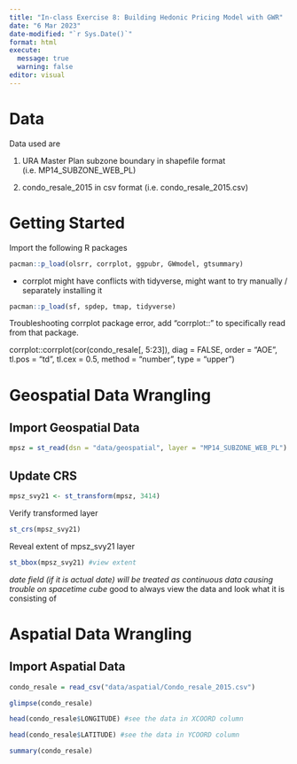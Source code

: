 ---
title: "In-class Exercise 8: Building Hedonic Pricing Model with GWR"
date: "6 Mar 2023"
date-modified: "`r Sys.Date()`"
format: html
execute: 
  message: true
  warning: false
editor: visual
---

# Data

Data used are

1.  URA Master Plan subzone boundary in shapefile format (i.e. MP14_SUBZONE_WEB_PL)

2.  condo_resale_2015 in csv format (i.e. condo_resale_2015.csv)

# Getting Started

Import the following R packages

```{r}
pacman::p_load(olsrr, corrplot, ggpubr, GWmodel, gtsummary)
```

-   corrplot might have conflicts with tidyverse, might want to try manually / separately installing it

```{r}
pacman::p_load(sf, spdep, tmap, tidyverse)
```

::: callout-note
Troubleshooting corrplot package error, add "corrplot::" to specifically read from that package.

corrplot::corrplot(cor(condo_resale\[, 5:23\]), diag = FALSE, order = "AOE", tl.pos = "td", tl.cex = 0.5, method = "number", type = "upper")
:::

# Geospatial Data Wrangling

## Import Geospatial Data

```{r}
mpsz = st_read(dsn = "data/geospatial", layer = "MP14_SUBZONE_WEB_PL")
```

## Update CRS

```{r}
mpsz_svy21 <- st_transform(mpsz, 3414)
```

Verify transformed layer

```{r}
st_crs(mpsz_svy21)
```

Reveal extent of mpsz_svy21 layer

```{r}
st_bbox(mpsz_svy21) #view extent
```

*date field (if it is actual date) will be treated as continuous data causing trouble on spacetime cube* good to always view the data and look what it is consisting of

# Aspatial Data Wrangling

## Import Aspatial Data

```{r}
condo_resale = read_csv("data/aspatial/Condo_resale_2015.csv")
```

```{r}
glimpse(condo_resale)
```

```{r}
head(condo_resale$LONGITUDE) #see the data in XCOORD column
```

```{r}
head(condo_resale$LATITUDE) #see the data in YCOORD column
```

```{r}
summary(condo_resale)
```

```{r}

```

```{r}

```

```{r}

```

```{r}

```

```{r}

```

```{r}

```

```{r}

```

```{r}

```

```{r}

```

```{r}

```

```{r}

```

```{r}

```

```{r}

```

```{r}

```

```{r}

```

```{r}

```

```{r}

```

```{r}

```

```{r}

```

```{r}

```

```{r}

```

```{r}

```

```{r}

```

```{r}

```

```{r}

```

```{r}

```

```{r}

```

```{r}

```

```{r}

```

```{r}

```

```{r}

```
